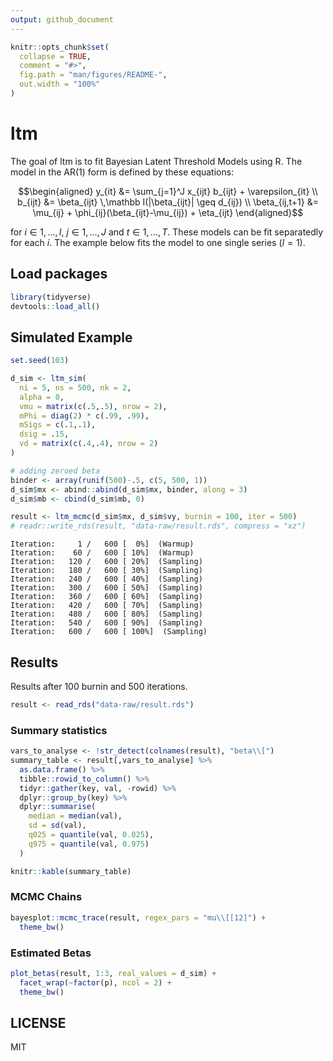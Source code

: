 ```yaml
---
output: github_document
---
```


<!-- README.md is generated from README.Rmd. Please edit that file -->

```r
knitr::opts_chunk$set(
  collapse = TRUE,
  comment = "#>",
  fig.path = "man/figures/README-",
  out.width = "100%"
)
```

# ltm

The goal of ltm is to fit Bayesian Latent Threshold Models using R. The model in the AR(1) form is defined by these equations:

$$\begin{aligned}
y_{it} &= \sum_{j=1}^J x_{ijt} b_{ijt} + \varepsilon_{it} \\
b_{ijt} &= \beta_{ijt} \,\mathbb I(|\beta_{ijt}| \geq d_{ij}) \\
\beta_{ij,t+1} &= \mu_{ij} + \phi_{ij}(\beta_{ijt}-\mu_{ij}) + \eta_{ijt}
\end{aligned}$$

for $i \in 1,\dots, I$, $j \in 1,\dots, J$ and $t \in 1,\dots, T$. These models can be fit separatedly for each $i$. The example below fits the model to one single series ($I=1$).

## Load packages

```r
library(tidyverse)
devtools::load_all()
```

## Simulated Example

```r
set.seed(103)

d_sim <- ltm_sim(
  ni = 5, ns = 500, nk = 2, 
  alpha = 0,
  vmu = matrix(c(.5,.5), nrow = 2), 
  mPhi = diag(2) * c(.99, .99),
  mSigs = c(.1,.1),
  dsig = .15,
  vd = matrix(c(.4,.4), nrow = 2)
)

# adding zeroed beta
binder <- array(runif(500)-.5, c(5, 500, 1))
d_sim$mx <- abind::abind(d_sim$mx, binder, along = 3)
d_sim$mb <- cbind(d_sim$mb, 0)
```

```r
result <- ltm_mcmc(d_sim$mx, d_sim$vy, burnin = 100, iter = 500)
# readr::write_rds(result, "data-raw/result.rds", compress = "xz")
```

    Iteration:     1 /   600 [  0%]  (Warmup)
    Iteration:    60 /   600 [ 10%]  (Warmup)
    Iteration:   120 /   600 [ 20%]  (Sampling)
    Iteration:   180 /   600 [ 30%]  (Sampling)
    Iteration:   240 /   600 [ 40%]  (Sampling)
    Iteration:   300 /   600 [ 50%]  (Sampling)
    Iteration:   360 /   600 [ 60%]  (Sampling)
    Iteration:   420 /   600 [ 70%]  (Sampling)
    Iteration:   480 /   600 [ 80%]  (Sampling)
    Iteration:   540 /   600 [ 90%]  (Sampling)
    Iteration:   600 /   600 [ 100%]  (Sampling)

## Results

Results after 100 burnin and 500 iterations.

```r
result <- read_rds("data-raw/result.rds")
```

### Summary statistics

```r
vars_to_analyse <- !str_detect(colnames(result), "beta\\[")
summary_table <- result[,vars_to_analyse] %>%
  as.data.frame() %>%
  tibble::rowid_to_column() %>%
  tidyr::gather(key, val, -rowid) %>%
  dplyr::group_by(key) %>%
  dplyr::summarise(
    median = median(val),
    sd = sd(val),
    q025 = quantile(val, 0.025),
    q975 = quantile(val, 0.975)
  )

knitr::kable(summary_table)
```

### MCMC Chains

```r
bayesplot::mcmc_trace(result, regex_pars = "mu\\[[12]") +
  theme_bw()
```

### Estimated Betas

```r
plot_betas(result, 1:3, real_values = d_sim) +
  facet_wrap(~factor(p), ncol = 2) +
  theme_bw()
```

## LICENSE

MIT
